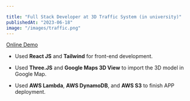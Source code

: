 ```yaml
---

title: "Full Stack Developer at 3D Traffic System (in university)"
publishedAt: "2023-06-18"
image: "/images/traffic.png"
---
```

[Online Demo](http://united-coder.iloveliziwen.com/)

- Used **React JS** and **Tailwind** for front-end development.

- Used **Three.JS** and **Google Maps 3D View** to import the 3D model in Google Map.

- Used **AWS Lambda**, **AWS DynamoDB**, and **AWS S3** to finish APP deployment.